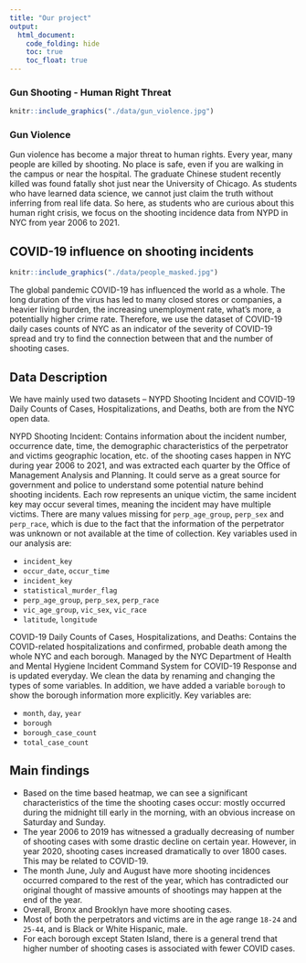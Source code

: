 ```yaml
---
title: "Our project"
output: 
  html_document:
    code_folding: hide
    toc: true
    toc_float: true
---
```


### Gun Shooting - Human Right Threat

```r
knitr::include_graphics("./data/gun_violence.jpg")
```


### Gun Violence
Gun violence has become a major threat to human rights. Every year, many people are killed by shooting. No place is safe, even if you are walking in the campus or near the hospital. The graduate Chinese student recently killed was found fatally shot just near the University of Chicago. As students who have learned data science, we cannot just claim the truth without inferring from real life data. So here, as students who are curious about this human right crisis, we focus on the shooting incidence data from NYPD in NYC from year 2006 to 2021.



## COVID-19 influence on shooting incidents

```r
knitr::include_graphics("./data/people_masked.jpg")
```

The global pandemic COVID-19 has influenced the world as a whole. The long duration of the virus has led to many closed stores or companies, a heavier living burden, the increasing unemployment rate, what's more, a potentially higher crime rate. Therefore, we use the dataset of COVID-19 daily cases counts of NYC as an indicator of the severity of COVID-19 spread and try to find the connection between that and the number of shooting cases.

## Data Description
We have mainly used two datasets -- NYPD Shooting Incident and COVID-19 Daily Counts of Cases, Hospitalizations, and Deaths, both are from the NYC open data.

NYPD Shooting Incident: Contains information about the incident number, occurrence date, time, the demographic characteristics of the perpetrator and victims geographic location, etc. of the shooting cases happen in NYC during year 2006 to 2021, and was extracted each quarter by the Office of Management Analysis and Planning. It could serve as a great source for government and police to understand some potential nature behind shooting incidents. Each row represents an unique victim, the same incident key may occur several times, meaning the incident may have multiple victims. There are many values missing for `perp_age_group`, `perp_sex` and `perp_race`, which is due to the fact that the information of the perpetrator was unknown or not available at the time of collection. Key variables used in our analysis are:

* `incident_key`
* `occur_date`, `occur_time`
* `incident_key`
* `statistical_murder_flag`
* `perp_age_group`, `perp_sex`, `perp_race`
* `vic_age_group`, `vic_sex`, `vic_race`
* `latitude`, `longitude`


COVID-19 Daily Counts of Cases, Hospitalizations, and Deaths: Contains the COVID-related hospitalizations and confirmed, probable death among the whole NYC and each borough. Managed by the NYC Department of Health and Mental Hygiene Incident Command System for COVID-19 Response and is updated everyday. We clean the data by renaming and changing the types of some variables. In addition, we have added a variable `borough` to show the borough information more explicitly. Key variables are:

* `month`, `day`, `year`
* `borough`
* `borough_case_count`
* `total_case_count`


## Main findings

* Based on the time based heatmap, we can see a significant characteristics of the time the shooting cases occur: mostly occurred during the midnight till early in the morning, with an obvious increase on Saturday and Sunday.
* The year 2006 to 2019 has witnessed a gradually decreasing of number of shooting cases with some drastic decline on certain year. However, in year 2020, shooting cases increased dramatically to over 1800 cases. This may be related to COVID-19.
* The month June, July and August have more shooting incidences occurred compared to the rest of the year, which has contradicted our original thought of massive amounts of shootings may happen at the end of the year.
* Overall, Bronx and Brooklyn have more shooting cases.
* Most of both the perpetrators and victims are in the age range `18-24` and `25-44`, and is Black or White Hispanic, male.
* For each borough except Staten Island, there is a general trend that higher number of shooting cases is associated with fewer COVID cases.

